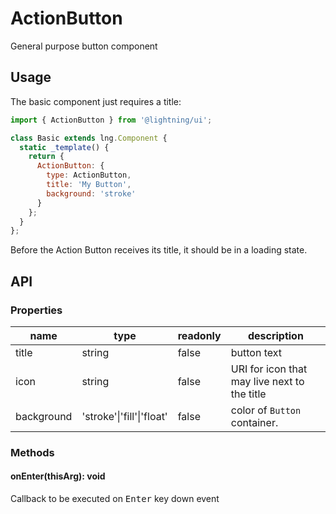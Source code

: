 
# ActionButton

General purpose button component

## Usage

The basic component just requires a title:

```js
import { ActionButton } from '@lightning/ui';

class Basic extends lng.Component {
  static _template() {
    return {
      ActionButton: {
        type: ActionButton,
        title: 'My Button',
        background: 'stroke'
      }
    };
  }
};
```
<Preview>
  <Story id="actionbutton--base" />
</Preview>


Before the Action Button receives its title, it should be in a loading state.
<Preview>
  <Story id="actionbutton--loading" />
</Preview>

## API

### Properties

name|type|readonly|description
--|--|--|--
title|string|false|button text
icon|string|false|URI for icon that may live next to the title
background|'stroke'\|'fill'\|'float'|false|color of `Button` container.

### Methods

#### onEnter(thisArg): void

Callback to be executed on <kbd>Enter</kbd> key down event
